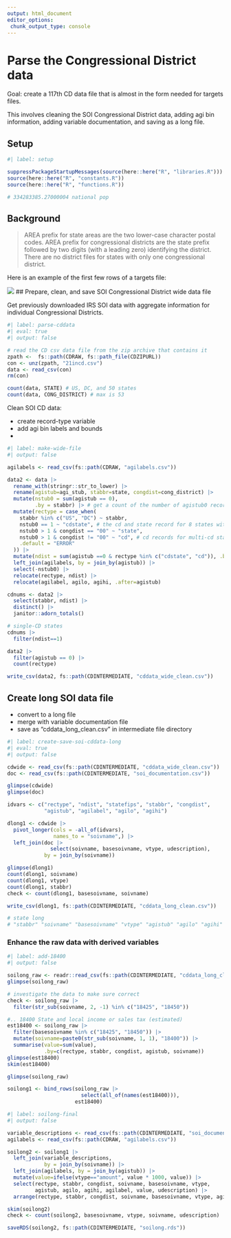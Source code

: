 ```yaml
---
output: html_document
editor_options: 
 chunk_output_type: console
---
```


# Parse the Congressional District data

Goal: create a 117th CD data file that is almost in the form needed for targets files. 

This involves cleaning the SOI Congressional District data, adding agi bin information, adding variable documentation, and saving as a long file.

## Setup

```r
#| label: setup

suppressPackageStartupMessages(source(here::here("R", "libraries.R")))
source(here::here("R", "constants.R"))
source(here::here("R", "functions.R"))

# 334283385.27000004 national pop

```

## Background

> AREA prefix for state areas are the two lower-case character postal codes. AREA prefix for congressional districts are the state prefix followed by two digits (with a leading zero) identifying the district. There are no district files for states with only one congressional district.

Here is an example of the first few rows of a targets file:

![](images/Image 2024-10-20 at 5.23.32 PM.jpeg)
## Prepare, clean, and save SOI Congressional District wide data file

Get previously downloaded IRS SOI data with aggregate information for individual Congressional Districts.

```r
#| label: parse-cddata
#| eval: true
#| output: false

# read the CD csv data file from the zip archive that contains it
zpath <-  fs::path(CDRAW, fs::path_file(CDZIPURL))
con <- unz(zpath, "21incd.csv")
data <- read_csv(con)
rm(con)

count(data, STATE) # US, DC, and 50 states
count(data, CONG_DISTRICT) # max is 53

```

Clean SOI CD data:

-   create record-type variable
-   add agi bin labels and bounds
- 

```r
#| label: make-wide-file
#| output: false

agilabels <- read_csv(fs::path(CDRAW, "agilabels.csv"))

data2 <- data |> 
  rename_with(stringr::str_to_lower) |> 
  rename(agistub=agi_stub, stabbr=state, congdist=cong_district) |> 
  mutate(nstub0 = sum(agistub == 0),
         .by = stabbr) |> # get a count of the number of agistub0 records in each state
  mutate(rectype = case_when(
    stabbr %in% c("US", "DC") ~ stabbr,
    nstub0 == 1 ~ "cdstate", # the cd and state record for 8 states with only 1 cd
    nstub0 > 1 & congdist == "00" ~ "state",
    nstub0 > 1 & congdist != "00" ~ "cd", # cd records for multi-cd states
    .default = "ERROR"
  )) |> 
  mutate(ndist = sum(agistub ==0 & rectype %in% c("cdstate", "cd")), .by=stabbr) |> 
  left_join(agilabels, by = join_by(agistub)) |> 
  select(-nstub0) |> 
  relocate(rectype, ndist) |> 
  relocate(agilabel, agilo, agihi, .after=agistub)

cdnums <- data2 |> 
  select(stabbr, ndist) |> 
  distinct() |> 
  janitor::adorn_totals()

# single-CD states
cdnums |> 
  filter(ndist==1)

data2 |> 
  filter(agistub == 0) |> 
  count(rectype)

write_csv(data2, fs::path(CDINTERMEDIATE, "cddata_wide_clean.csv"))

```

## Create long SOI data file

-   convert to a long file
-   merge with variable documentation file
-   save as "cddata_long_clean.csv" in intermediate file directory

```r
#| label: create-save-soi-cddata-long
#| eval: true
#| output: false

cdwide <- read_csv(fs::path(CDINTERMEDIATE, "cddata_wide_clean.csv"))
doc <- read_csv(fs::path(CDINTERMEDIATE, "soi_documentation.csv"))

glimpse(cdwide)
glimpse(doc)

idvars <- c("rectype", "ndist", "statefips", "stabbr", "congdist", 
            "agistub", "agilabel", "agilo", "agihi")

dlong1 <- cdwide |> 
  pivot_longer(cols = -all_of(idvars),
               names_to = "soivname",) |> 
  left_join(doc |> 
              select(soivname, basesoivname, vtype, udescription),
            by = join_by(soivname))

glimpse(dlong1)
count(dlong1, soivname)
count(dlong1, vtype)
count(dlong1, stabbr)
check <- count(dlong1, basesoivname, soivname)

write_csv(dlong1, fs::path(CDINTERMEDIATE, "cddata_long_clean.csv"))

# state long
# "stabbr" "soivname" "basesoivname" "vtype" "agistub" "agilo" "agihi" "agilabel" "year" "value" "udescription" "description" 

```


### Enhance the raw data with derived variables

```r
#| label: add-18400
#| output: false

soilong_raw <- readr::read_csv(fs::path(CDINTERMEDIATE, "cddata_long_clean.csv"))
glimpse(soilong_raw)

# investigate the data to make sure correct
check <- soilong_raw |> 
  filter(str_sub(soivname, 2, -1) %in% c("18425", "18450"))

#.. 18400 State and local income or sales tax (estimated)
est18400 <- soilong_raw |> 
  filter(basesoivname %in% c("18425", "18450")) |> 
  mutate(soivname=paste0(str_sub(soivname, 1, 1), "18400")) |> 
  summarise(value=sum(value),
            .by=c(rectype, stabbr, congdist, agistub, soivname))
glimpse(est18400)
skim(est18400)

glimpse(soilong_raw)

soilong1 <- bind_rows(soilong_raw |> 
                        select(all_of(names(est18400))),
                      est18400)

```


```r
#| label: soilong-final
#| output: false

variable_descriptions <- read_csv(fs::path(CDINTERMEDIATE, "soi_documentation.csv"))
agilabels <- read_csv(fs::path(CDRAW, "agilabels.csv"))

soilong2 <- soilong1 |> 
  left_join(variable_descriptions,
            by = join_by(soivname)) |> 
  left_join(agilabels, by = join_by(agistub)) |> 
  mutate(value=ifelse(vtype=="amount", value * 1000, value)) |> 
  select(rectype, stabbr, congdist, soivname, basesoivname, vtype, 
         agistub, agilo, agihi, agilabel, value, udescription) |> 
  arrange(rectype, stabbr, congdist, soivname, basesoivname, vtype, agistub)

skim(soilong2)
check <- count(soilong2, basesoivname, vtype, soivname, udescription)

saveRDS(soilong2, fs::path(CDINTERMEDIATE, "soilong.rds"))

```

